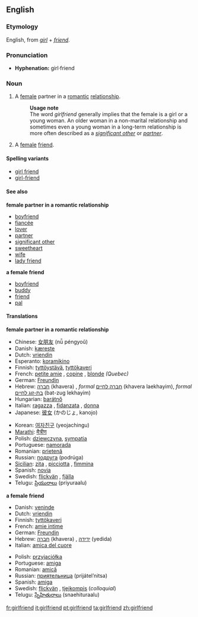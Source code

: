 ==English==

===Etymology===
English, from ''[[girl]]'' + ''[[friend]]''.
===Pronunciation===
*'''Hyphenation:''' girl&middot;friend

===Noun===
{{en-noun}}

#A [[female]] partner in a [[romantic]] [[relationship]].
#:'''Usage note'''
#:The word ''girlfriend'' generally implies that the female is a girl or a young woman. An older woman in a non-marital relationship and sometimes even a young woman in a long-term relationship is more often described as a ''[[significant other]]'' or ''[[partner]]''.
#A [[female]] [[friend]].

====Spelling variants====
*[[girl friend]]
*[[girl-friend]]

====See also====
'''female partner in a romantic relationship'''
*[[boyfriend]]
*[[fiancée]]
*[[lover]]
*[[partner]]
*[[significant other]]
*[[sweetheart]]
*[[wife]]
*[[lady friend]]
'''a female friend'''
*[[boyfriend]]
*[[buddy]]
*[[friend]]
*[[pal]]

====Translations====
'''female partner in a romantic relationship'''
{{top}}
*Chinese: [[女朋友]] (nǚ péngyoǔ)
*Danish: [[kæreste]]
*Dutch: [[vriendin]]
*Esperanto: [[koramikino]]
*Finnish: [[tyttöystävä]], [[tyttökaveri]]
*French: [[petite amie]] {{f}}, [[copine]] {{f}}, [[blonde]] {{f}} ''(Quebec)''
*German: [[Freundin]] {{f}}
*Hebrew: [[חברה]] (khavera) {{f}}, ''formal'' [[חברה לחיים]] (khavera laekhayim), ''formal'' [[בת-זוג לחיים]] (bat-zug lekhayim)
*Hungarian: [[barátnő]]
*Italian: [[ragazza]] {{f}}, [[fidanzata]] {{f}}, [[donna]] {{f}}
*Japanese: [[彼女]] (かのじょ, kanojo)
{{mid}}
*Korean: [[여자친구]] (yeojachingu)
*[[Marathi]]: [[मैत्रीण]]
*Polish: [[dziewczyna]], [[sympatia]] {{f}}
*Portuguese: [[namorada]] {{f}}
*Romanian: [[prietenă]] {{f}}
*Russian: [[подруга]] (podrúga) {{f}}
*[[Sicilian]]: [[zita]] {{f}}, [[picciotta]] {{f}}, [[fimmina]] {{f}}
*Spanish: [[novia]] {{f}}
*Swedish: [[flickvän]] {{c}}, [[fjälla]] {{c}}
*Telugu: [[ప్రియురాలు]] (priyuraalu)
{{bottom}}

'''a female friend'''
{{top}}
*Danish: [[veninde]]
*Dutch: [[vriendin]]
*Finnish: [[tyttökaveri]]
*French: [[amie intime]] {{f}}
*German: [[Freundin]] {{f}}
*Hebrew: [[חברה]] (khavera) {{f}}, [[ידידה]] (yedida)
*Italian: [[amica del cuore]] {{f}}
{{mid}}
*Polish: [[przyjaciółka]] {{f}}
*Portuguese: [[amiga]] {{f}} 
*Romanian: [[amică]] {{f}}
*Russian: [[приятельница]] (prijátel’nitsa) {{f}}
*Spanish: [[amiga]] {{f}}
*Swedish: [[flickvän]] {{c}}, [[tjejkompis]] {{c}} (''colloquial'')
*Telugu: [[స్నేహితురాలు]] (snaehituraalu)
{{bottom}}

[[fr:girlfriend]]
[[it:girlfriend]]
[[pt:girlfriend]]
[[ta:girlfriend]]
[[zh:girlfriend]]